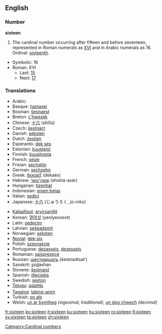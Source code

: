 ==English==

===Number===
'''sixteen'''
# The cardinal number occurring after fifteen and before seventeen, represented in Roman numerals as [[XVI]] and in Arabic numerals as 16.  Ordinal: [[sixteenth]].
*Symbolic: 16
*Roman: XVI
**Last: [[fifteen|15]]
**Next: [[seventeen|17]]

===Translations===
{{top}}
*Arabic: {{ARchar|[[ستة عشر]]}} {{Unicode|(síʈʈaʈ ʕášar)}}
*Basque: [[hamasei]]
*Bosnian: [[šesnaest]]
*Breton: [[c'hwezek]]
*Chinese: [[十六]] (shíliù)
*Czech: [[šestnáct]] 
*Danish: [[seksten]]
*Dutch: [[zestien]] {{f}}
*Esperanto: [[dek ses]]
*Estonian: [[kuusteist]]
*Finnish: [[kuusitoista]]
*French: [[seize#French|seize]] {{m}}
*Frisian: [[sechstjin]]
*German: [[sechzehn]] {{f}}
*Greek: [[δεκαέξ]] (dekaéx)
*Hebrew: [[ששה־עשר]] (shishá-asár)
*Hungarian: [[tizenhat]]
*Indonesian: [[enam belas]]
*Italian: [[sedici]] {{m}}
*Japanese: [[十六]] (じゅうろく, jū-rokú)
{{mid}}
*[[Kalaallisut]]: [[arvirsanillit]]
*Korean: [[열여섯]] (yeolyeoseot)
*Latin: [[sedecim]]
*Latvian: [[sešpadsmit]]
*Norwegian: [[seksten]]
*[[Novial]]: [[dek-six]]
*Polish: [[szesnaście]]
*Portuguese: [[dezasseis]], [[dezesseis]]
*Romanian: [[şaisprezece]]
*Russian: [[шестнадцать]] (šestnádtsat’)
*Sanskrit: <u>s</u>ó<u>d</u>ashan
*Slovene: [[šestnajst]]
*Spanish: [[dieciséis]] {{m}}
*Swedish: [[sexton]]
*[[Telugu]]: [[పదహారు]]
*[[Tagalog]]: [[labing-anim]]
*Turkish: [[on altı]]
*Welsh: [[un ar bymtheg]] ''(vigesimal, traditional)'', [[un deg chwech]] ''(decimal)''
{{bottom}}

[[Category:Cardinal numbers]]

[[fr:sixteen]]
[[ko:sixteen]]
[[it:sixteen]]
[[ku:sixteen]]
[[hu:sixteen]]
[[ro:sixteen]]
[[fi:sixteen]]
[[sv:sixteen]]
[[ta:sixteen]]
[[zh:sixteen]]